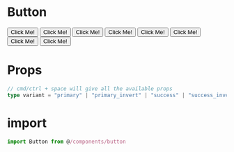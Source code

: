 
<Meta title="Button" component={Button} />

# Button

<Preview>
  <Story name="primary">
    <Button variant='primary' onClick={action("clicked")}>Click Me!</Button>
  </Story>
  <Story name="primary_invert">
    <Button variant='primary_invert' onClick={action("clicked")}>Click Me!</Button>
  </Story>
  <Story name="success">
    <Button variant='success' onClick={action("clicked")}>Click Me!</Button>
  </Story>
  <Story name="success_invert">
    <Button variant='success_invert' onClick={action("clicked")}>Click Me!</Button>
  </Story>
  <Story name="warning">
    <Button variant='warning' onClick={action("clicked")}>Click Me!</Button>
  </Story>
  <Story name="warning_invert">
    <Button variant='warning_invert' onClick={action("clicked")}>Click Me!</Button>
  </Story>
  <Story name="error">
    <Button variant='error' onClick={action("clicked")}>Click Me!</Button>
  </Story>
  <Story name="error_invert">
    <Button variant='error_invert' onClick={action("clicked")}>Click Me!</Button>
  </Story>
</Preview>

# Props
```ts
// cmd/ctrl + space will give all the available props
type variant = "primary" | "primary_invert" | "success" | "success_invert" | "warning" | "warning_invert" | "error" | "error_invert";
```
<Props of={Button} />

# import
```ts
import Button from @/components/button
```
